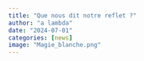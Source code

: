 ```yaml
---
title: "Que nous dit notre reflet ?"
author: "a lambda"
date: "2024-07-01"
categories: [news]
image: "Magie_blanche.png"
---
```


<!-- 
De la référence
Ou du symbole au signe
Ou comment passer de l'innommable à l'écrit 
-->


